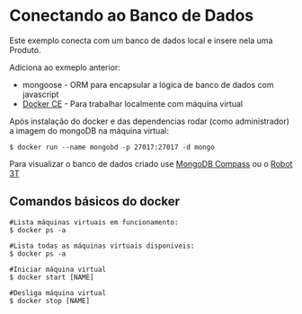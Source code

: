 Conectando ao Banco de Dados
=============================

Este exemplo conecta com um banco de dados local e insere nela uma Produto. 

Adiciona ao exmeplo anterior:

* mongoose - ORM para encapsular a lógica de banco de dados com javascript
* [Docker CE](https://docs.docker.com/install/linux/docker-ce/ubuntu/) - Para trabalhar localmente com máquina virtual

Após instalação do docker e das dependencias rodar (como administrador) a imagem do mongoDB na máquina virtual:

```shell
$ docker run --name mongobd -p 27017:27017 -d mongo                                   
```

Para visualizar o banco de dados criado use [MongoDB Compass](https://www.mongodb.com/products/compass) ou o [Robot 3T](https://robomongo.org/)

Comandos básicos do docker
--------------------------

```shell
#Lista máquinas virtuais em funcionamento:
$ docker ps -a

#Lista todas as máquinas virtuais disponiveis:
$ docker ps -a

#Iniciar máquina virtual
$ docker start [NAME]

#Desliga máquina virtual
$ docker stop [NAME]
```
